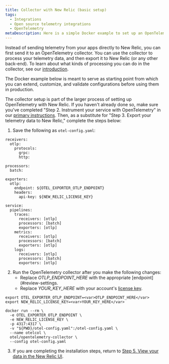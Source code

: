 ```yaml
---
title: Collector with New Relic (basic setup)
tags:
  - Integrations
  - Open source telemetry integrations
  - OpenTelemetry
metaDescription: Here is a simple Docker example to set up an OpenTelemetry collector.
---
```


Instead of sending telemetry from your apps directly to New Relic, you can first send it to an OpenTelemetry collector. You can use the collector to process your telemetry data, and then export it to New Relic (or any other back-end). To learn about what kinds of processing you can do in the collector, see our [introduction](/docs/more-integrations/open-source-telemetry-integrations/opentelemetry/collector/opentelemetry-collector-intro).

The Docker example below is meant to serve as starting point from which you can extend, customize, and validate configurations before using them in production.

The collector setup is part of the larger process of setting up OpenTelemetry with New Relic. If you haven't already done so, make sure you've completed "Step 2. Instrument your service with OpenTelemetry" in our [primary instructions](/docs/more-integrations/open-source-telemetry-integrations/opentelemetry/opentelemetry-quick-start/#instrument). Then, as a substitute for "Step 3. Export your telemetry data to New Relic," complete the steps below:

1. Save the following as `otel-config.yaml`:

```
receivers:
  otlp:
    protocols:
      grpc:
      http:

processors:
  batch:

exporters:
  otlp:
    endpoint: ${OTEL_EXPORTER_OTLP_ENDPOINT}
    headers:
      api-key: ${NEW_RELIC_LICENSE_KEY}

service:
  pipelines:
    traces:
      receivers: [otlp]
      processors: [batch]
      exporters: [otlp]
    metrics:
      receivers: [otlp]
      processors: [batch]
      exporters: [otlp]
    logs:
      receivers: [otlp]
      processors: [batch]
      exporters: [otlp]
```
2. Run the OpenTelemetry collector after you make the following changes:
   * Replace <var>OTLP_ENDPOINT_HERE</var> with the appropriate [endpoint](#review-settings.
   * Replace <var>YOUR_KEY_HERE</var> with your account's [license key](https://one.newrelic.com/launcher/api-keys-ui.launcher).

```
export OTEL_EXPORTER_OTLP_ENDPOINT=<var>OTLP_ENDPOINT_HERE</var>
export NEW_RELIC_LICENSE_KEY=<var>YOUR_KEY_HERE</var>

docker run --rm \
  -e OTEL_EXPORTER_OTLP_ENDPOINT \
  -e NEW_RELIC_LICENSE_KEY \
  -p 4317:4317 \
  -v "${PWD}/otel-config.yaml":/otel-config.yaml \
  --name otelcol \
  otel/opentelemetry-collector \
  --config otel-config.yaml
```

3. If you are completing the installation steps, return to [Step 5. View your data in the New Relic UI](/docs/more-integrations/open-source-telemetry-integrations/opentelemetry/opentelemetry-quick-start/#view-data).




